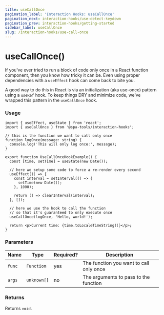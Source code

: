 ```yaml
---
title: useCallOnce
pagination_label: 'Interaction Hooks: useCallOnce'
pagination_next: interaction-hooks/use-detect-keydown
pagination_prev: interaction-hooks/getting-started
sidebar_label: useCallOnce
slug: /interaction-hooks/use-call-once
---
```



<PackageCaption packageName='@spa-tools/interaction-hooks' />

# useCallOnce()

If you've ever tried to run a block of code only once in a React function component, then you know how tricky it can be. Even using proper dependencies with a `useEffect` hook can come back to bite you.

A good way to do this in React is via an initialization (aka use-once) pattern using a `useRef` hook. To keep things DRY and minimize code, we've wrapped this pattern in the `useCallOnce` hook.

### Usage

```tsx
import { useEffect, useState } from 'react';
import { useCallOnce } from '@spa-tools/interaction-hooks';

// this is the function we want to call only once
function logOnce(message: string) {
  console.log('This will only log once:', message);
}

export function UseCallOnceHookExample() {
  const [time, setTime] = useState(new Date());

  // here we setup some code to force a re-render every second
  useEffect(() => {
    const interval = setInterval(() => {
      setTime(new Date());
    }, 1000);

    return () => clearInterval(interval);
  }, []);

  // here we use the hook to call the function
  // so that it's guaranteed to only execute once
  useCallOnce(logOnce, 'Hello, world!');

  return <p>Current time: {time.toLocaleTimeString()}</p>;
}
```

### Parameters

| Name   | Type        | Required? | Description                             |
| ------ | ----------- | --------- | --------------------------------------- |
| `func` | `Function`  | yes       | The function you want to call only once |
| `args` | `unknown[]` | no        | The arguments to pass to the function   |

### Returns

Returns `void`.
